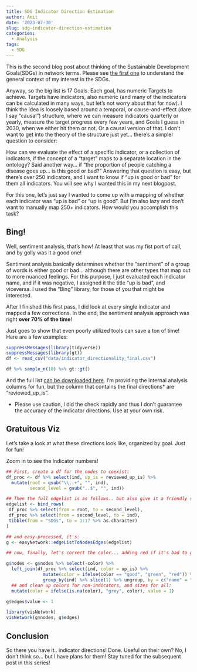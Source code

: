 ```yaml
---
title: SDG Indicator Direction Estimation
author: Amit
date: '2023-07-30'
slug: sdg-indicator-direction-estimation
categories:
  - Analysis
tags:
  - SDG
---
```


This is the second blog post about thinking of the Sustainable Development Goals(SDGs) in network terms. Please see [the first one](https://www.amitkohli.com/2022/07/20/how-are-sdg-indicators-interconnected/) to understand the general context of my interest in the SDGs.

Anyway, so the big list is 17 Goals. Each goal, has numeric Targets to achieve. Targets have indicators, also numeric (and many of the indicators can be calculated in many ways, but let's not worry about that for now). I think the idea is loosely based around a temporal, or cause-and-effect (dare I say "causal") structure, where we can measure indicators quarterly or yearly, measure the target progress every few years, and Goals I guess in 2030, when we either hit them or not. Or a causal version of that. I don't want to get into the theory of the structure just yet... there's a simpler question to consider:

How can we evaluate the effect of a specific indicator, or a collection of indicators, if the concept of a "target" maps to a separate location in the ontology? Said another way... if "the proportion of people catching a disease goes up... is this good or bad?" Answering that question is easy, but there's over 250 indicators, and I want to know if "up is good or bad" for them all indicators. You will see why I wanted this in my next blogpost.

For this one, let's just say I wanted to come up with a mapping of whether each indicator was "up is bad" or "up is good". But I'm also lazy and don't want to manually map 250+ indicators. How would you accomplish this task?

## Bing!

Well, sentiment analysis, that's how! At least that was my fist port of call, and by golly was it a good one! 

Sentiment analysis basically determines whether the "sentiment" of a group of words is either good or bad... although there are other types that map out to more nuanced feelings. For this purpose, I just evaluated each indicator name, and if it was negative, I assigned it the title "up is bad", and viceversa. I used the "Bing" library, for those of you that might be interested.

After I finished this first pass, I did look at every single indicator and mapped a few corrections. In the end, the sentiment analysis approach was right **over 70% of the time**!

Just goes to show that even poorly utilized tools can save a ton of time! Here are a few examples:

```r
suppressMessages(library(tidyverse))
suppressMessages(library(gt))
df <- read_csv("data/indicator_directionality_final.csv")

df %>% sample_n(10) %>% gt::gt()

```

And the full list [can be downloaded here](data/indicator_directionality_final.csv). I'm providing the internal analysis columns for fun, but the column that contains the final directions* are "reviewed_up_is". 

* Please use caution, I did the check rapidly and thus I don't guarantee the accuracy of the indicator directions. Use at your own risk.


## Gratuitous Viz

Let's take a look at what these directions look like, organized by goal. Just for fun!

Zoom in to see the Indicator numbers!


```r
## First, create a df for the nodes to coexist:
df_proc <- df %>% select(ind, up_is = reviewed_up_is) %>% 
  mutate(root = gsub("\\..+", "", ind),
         second_level = gsub("..$", "", ind))

## Then the full edgelist is as follows.. but also give it a friendly start so they aren't all individual
edgelist <- bind_rows(
 df_proc %>% select(from = root, to = second_level),
 df_proc %>% select(from = second_level, to = ind),
 tibble(from = "SDGs", to = 1:17 %>% as.character)
)

## and easy-processed, it's:
g <- easyNetwork::edgeListToNodesEdges(edgelist)

## now, finally, let's correct the color... adding red if it's bad to go up, and green if it's good. In several cases, indicators have multiple directions due to different series. Since it doesn't REEEALLY matter, this is just visual candy, just select the first indicator row for each (but do use the full csv file for anything actually important).

g$nodes <- g$nodes %>% select(-color) %>% 
  left_join(df_proc %>% select(ind, color = up_is) %>% 
              mutate(color = ifelse(color == "good", "green", "red")) %>% 
              group_by(ind) %>% slice(1) %>% ungroup, by = c("name" = "ind")) %>% 
  ## and clean up colors for non-indicators, and sizes for all:
  mutate(color = ifelse(is.na(color), "grey", color), value = 1)

g$edges$value <- 1

library(visNetwork)
visNetwork(g$nodes, g$edges)

```

## Conclusion

So there you have it.. indicator directions! Done. Useful on their own? No, I don't think so... but I have plans for them! Stay tuned for the subsequent post in this series!